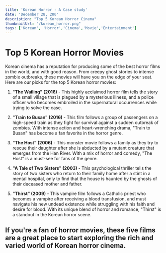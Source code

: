 ```yaml
---
title: 'Korean Horror - A Case study'
date: 'December 28, 200'
description: "Top 5 Korean Horror Cinema"
thumbnailUrl: "/korean_horror.png"
tags: ['Korean', 'Horror','Cinema','Movie','Entertainment']
---
```

# Top 5 Korean Horror Movies

Korean cinema has a reputation for producing some of the best horror films in the world, and with good reason. From creepy ghost stories to intense zombie outbreaks, these movies will have you on the edge of your seat. Here are our picks for the top 5 Korean horror movies:

1. **"The Wailing" (2016)** - This highly acclaimed horror film tells the story of a small village that is plagued by a mysterious illness, and a police officer who becomes embroiled in the supernatural occurrences while trying to solve the case.

2. **"Train to Busan" (2016)** - This film follows a group of passengers on a high-speed train as they fight for survival against a sudden outbreak of zombies. With intense action and heart-wrenching drama, "Train to Busan" has become a fan favorite in the horror genre.

3. **"The Host" (2006)** - This monster movie follows a family as they try to rescue their daughter after she is abducted by a mutant creature that emerges from the Han River. With a mix of horror and comedy, "The Host" is a must-see for fans of the genre.

4. **"A Tale of Two Sisters" (2003)** - This psychological thriller tells the story of two sisters who return to their family home after a stint in a mental hospital, only to find that the house is haunted by the ghosts of their deceased mother and father.

5. **"Thirst" (2009)** - This vampire film follows a Catholic priest who becomes a vampire after receiving a blood transfusion, and must navigate his new undead existence while struggling with his faith and desire for blood. With its unique blend of horror and romance, "Thirst" is a standout in the Korean horror scene.

If you're a fan of horror movies, these five films are a great place to start exploring the rich and varied world of Korean horror cinema.
---
